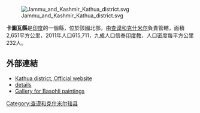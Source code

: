 [[Image:Jammu_and_Kashmir_Kathua_district.svg|thumb]]

'''卡圖瓦縣'''是[[印度|印度]]的一個縣，位於該國北部，由[[查谟和克什米尔_(中央直辖区)|查谟和克什米尔]]負責管轄，面積2,651平方公里，2011年人口615,711，九成人口信奉[[印度教|印度教]]，人口密度每平方公里232人。

==外部連結==
* [https://web.archive.org/web/20091024225236/http://kathua.nic.in/index.htm Kathua district, Official website]
* [http://districts.nic.in/disdetails.asp?sc=jkDistrict details]{{dead link|date=2017年11月 |bot=InternetArchiveBot |fix-attempted=yes }}
* [https://web.archive.org/web/20070806122847/http://kathua.nic.in/thumb/basohlipaints.htm Gallery for Basohli paintings]

{{Coord|32|35|N|75|30|E|display=title|region:IN_type:adm2nd_source:GNS-enwiki}}
{{Jammu and Kashmir}}
{{印度行政区划小作品}}
[[Category:查谟和克什米尔辖县|Category:查谟和克什米尔辖县]]